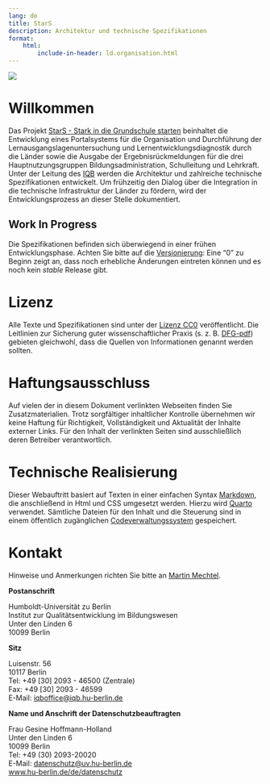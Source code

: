 ```yaml
---
lang: de
title: StarS
description: Architektur und technische Spezifikationen
format:
    html:
        include-in-header: ld.organisation.html
---
```


![](assets/banner.png)

# Willkommen

Das Projekt [StarS - Stark in die Grundschule starten](https://www.iqb.hu-berlin.de/research/dm/StarS/) beinhaltet die Entwicklung eines Portalsystems für die Organisation und Durchführung der Lernausgangslagenuntersuchung und Lernentwicklungsdiagnostik durch die Länder sowie die Ausgabe der Ergebnisrückmeldungen für die drei Hauptnutzungsgruppen Bildungsadministration, Schulleitung und Lehrkraft. Unter der Leitung des [IQB](https://www.iqb.hu-berlin.de/) werden die Architektur und zahlreiche technische Spezifikationen entwickelt. Um frühzeitig den Dialog über die Integration in die technische Infrastruktur der Länder zu fördern, wird der Entwicklungsprozess an dieser Stelle dokumentiert.

::: {.callout-caution}
## Work In Progress

Die Spezifikationen befinden sich überwiegend in einer frühen Entwicklungsphase. Achten Sie bitte auf die [Versionierung](https://semver.org/lang/de/): Eine "0" zu Beginn zeigt an, dass noch erhebliche Änderungen eintreten können und es noch kein *stable* Release gibt.
:::

# Lizenz

Alle Texte und Spezifikationen sind unter der [Lizenz CC0](https://open-educational-resources.de/was-die-cc0-freigabe-bedeutet-und-welche-moeglichkeiten-sie-eroeffnen/) veröffentlicht. Die Leitlinien zur Sicherung guter wissenschaftlicher Praxis (s. z. B. [DFG-pdf](https://www.dfg.de/resource/blob/173732/4166759430af8dc2256f0fa54e009f03/kodex-gwp-data.pdf)) gebieten gleichwohl, dass die Quellen von Informationen genannt werden sollten.

# Haftungsausschluss

Auf vielen der in diesem Dokument verlinkten Webseiten finden Sie Zusatzmaterialien. Trotz sorgfältiger inhaltlicher Kontrolle übernehmen wir keine Haftung für Richtigkeit, Vollständigkeit und Aktualität der Inhalte externer Links. Für den Inhalt der verlinkten Seiten sind ausschließlich deren Betreiber verantwortlich.

# Technische Realisierung

Dieser Webauftritt basiert auf Texten in einer einfachen Syntax [Markdown](https://markdown.de/), die anschließend in Html und CSS umgesetzt werden. Hierzu wird [Quarto](https://quarto.org/) verwendet. Sämtliche Dateien für den Inhalt und die Steuerung sind in einem öffentlich zugänglichen [Codeverwaltungssystem](https://github.com/iqb-berlin/rising-stars) gespeichert.

# Kontakt

Hinweise und Anmerkungen richten Sie bitte an [Martin Mechtel](mailto:mechtel@iqb.hu-berlin.de).

**Postanschrift**

Humboldt-Universität zu Berlin<br/>
Institut zur Qualitätsentwicklung im Bildungswesen<br/>
Unter den Linden 6<br/>
10099 Berlin

**Sitz**

Luisenstr. 56<br/>
10117 Berlin<br/>
Tel: +49 [30] 2093 - 46500 (Zentrale)<br/>
Fax: +49 [30] 2093 - 46599<br/>
E-Mail: [iqboffice@iqb.hu-berlin.de](mailto:iqboffice@iqb.hu-berlin.de)

**Name und Anschrift der Datenschutzbeauftragten**

Frau Gesine Hoffmann-Holland<br/>
Unter den Linden 6<br/>
10099 Berlin<br/>
Tel: +49 (30) 2093-20020<br/>
E-Mail: [datenschutz@uv.hu-berlin.de](mailto:datenschutz@uv.hu-berlin.de)<br/>
[www.hu-berlin.de/de/datenschutz](www.hu-berlin.de/de/datenschutz)
